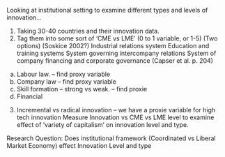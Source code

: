 Looking at institutional setting to examine different types and levels of innovation…

1.	 Taking 30-40 countries and their innovation data.
2.	Tag them into some sort of ‘CME vs LME’  (0 to 1 variable, or 1-5)  (Two options)
(Soskice 2002?)
Industrial relations system
Education and training systems
System governing intercompany relations
System of company financing and corporate governance
(Capser et al. p. 204) 
a.	Labour law. – find proxy variable
b.	Company law – find proxy variable
c.	Skill formation – strong vs weak. – find proxie
d.	Financial
3.	Incremental vs radical innovation – we have a proxie variable for high tech innovation
Measure Innovation vs CME vs LME level to examine effect of ‘variety of capitalism’ on innovation level and type.

Research Question:
Does institutional framework (Coordinated vs Liberal Market Economy) effect Innovation Level and type
